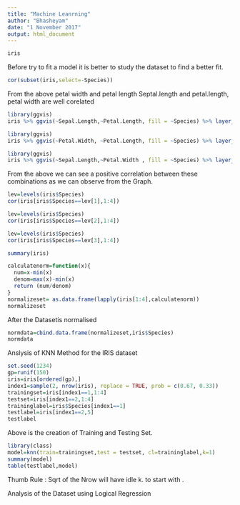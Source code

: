 ```yaml
---
title: "Machine Leanrning"
author: "Bhasheyam"
date: "1 November 2017"
output: html_document
---
```

```r

iris

```

Before try to fit a model it is better to study the dataset to find a better fit.

```r
cor(subset(iris,select=-Species))
```

From the above
petal width and petal length
Septal.length and petal.length, petal width are well corelated 

```r
library(ggvis)
iris %>% ggvis(~Sepal.Length,~Petal.Length, fill = ~Species) %>% layer_points()
```
```r
library(ggvis)
iris %>% ggvis(~Petal.Width, ~Petal.Length, fill = ~Species) %>% layer_points()
```
```r
library(ggvis)
iris %>% ggvis(~Sepal.Length,~Petal.Width , fill = ~Species) %>% layer_points()
```

From the above we can see a positive correlation between these combinations as we can observe from the Graph.


```r
lev=levels(iris$Species)
cor(iris[iris$Species==lev[1],1:4])
```
```r
lev=levels(iris$Species)
cor(iris[iris$Species==lev[2],1:4])
```
```r
lev=levels(iris$Species)
cor(iris[iris$Species==lev[3],1:4])
```
```r
summary(iris)
```
```r
calculatenorm=function(x){
  num=x-min(x)
  denom=max(x)-min(x)
  return (num/denom)
}
normalizeset= as.data.frame(lapply(iris[1:4],calculatenorm))
normalizeset
```

After the Datasetis normalised 
```r
normdata=cbind.data.frame(normalizeset,iris$Species)
normdata
```




Anslysis of KNN Method for the IRIS dataset






```r
set.seed(1234)
gp=runif(150)
iris=iris[ordered(gp),]
index1=sample(2, nrow(iris), replace = TRUE, prob = c(0.67, 0.33))
trainingset=iris[index1==1,1:4]
testset=iris[index1==2,1:4]
traininglabel=iris$Species[index1==1]
testlabel=iris[index1==2,5]
testlabel
```


Above is the creation of Training and Testing Set.
```r
library(class)
model=knn(train=trainingset,test = testset, cl=traininglabel,k=1)
summary(model)
table(testlabel,model)
```

Thumb Rule : Sqrt of the Nrow will have idle k. to start with .



Analysis of the Dataset using Logical Regression


```r

```

